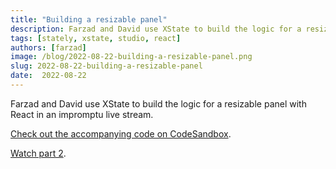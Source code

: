 ```yaml
---
title: "Building a resizable panel"
description: Farzad and David use XState to build the logic for a resizable panel with React in an impromptu live stream.
tags: [stately, xstate, studio, react]
authors: [farzad]
image: /blog/2022-08-22-building-a-resizable-panel.png
slug: 2022-08-22-building-a-resizable-panel
date:  2022-08-22
---
```


Farzad and David use XState to build the logic for a resizable panel with React in an impromptu live stream.

[Check out the accompanying code on CodeSandbox](https://codesandbox.io/s/resizable-panel-example-jjgkzl?file=/src/index.tsx).

[Watch part 2](/blog/2022-08-31-building-a-resizable-panel/index.mdx).

<YouTube id="Q6LdO3H77Lo?"/>